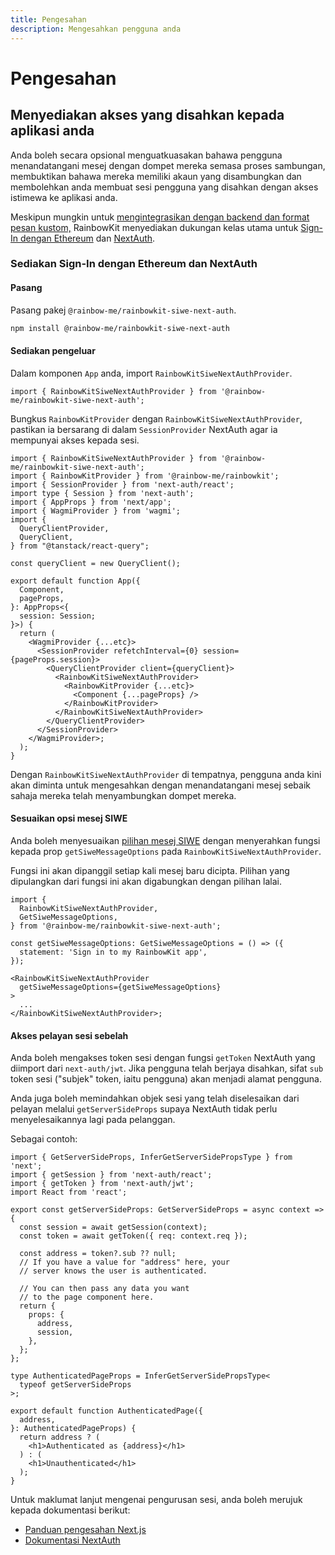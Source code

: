 ```yaml
---
title: Pengesahan
description: Mengesahkan pengguna anda
---
```


# Pengesahan

## Menyediakan akses yang disahkan kepada aplikasi anda

Anda boleh secara opsional menguatkuasakan bahawa pengguna menandatangani mesej dengan dompet mereka semasa proses sambungan, membuktikan bahawa mereka memiliki akaun yang disambungkan dan membolehkan anda membuat sesi pengguna yang disahkan dengan akses istimewa ke aplikasi anda.

Meskipun mungkin untuk [mengintegrasikan dengan backend dan format pesan kustom,](/docs/custom-authentication) RainbowKit menyediakan dukungan kelas utama untuk [Sign-In dengan Ethereum](https://login.xyz) dan [NextAuth](https://next-auth.js.org).

### Sediakan Sign-In dengan Ethereum dan NextAuth

#### Pasang

Pasang pakej `@rainbow-me/rainbowkit-siwe-next-auth`.

```bash
npm install @rainbow-me/rainbowkit-siwe-next-auth
```

#### Sediakan pengeluar

Dalam komponen `App` anda, import `RainbowKitSiweNextAuthProvider`.

```tsx
import { RainbowKitSiweNextAuthProvider } from '@rainbow-me/rainbowkit-siwe-next-auth';
```

Bungkus `RainbowKitProvider` dengan `RainbowKitSiweNextAuthProvider`, pastikan ia bersarang di dalam `SessionProvider` NextAuth agar ia mempunyai akses kepada sesi.

```tsx
import { RainbowKitSiweNextAuthProvider } from '@rainbow-me/rainbowkit-siwe-next-auth';
import { RainbowKitProvider } from '@rainbow-me/rainbowkit';
import { SessionProvider } from 'next-auth/react';
import type { Session } from 'next-auth';
import { AppProps } from 'next/app';
import { WagmiProvider } from 'wagmi';
import {
  QueryClientProvider,
  QueryClient,
} from "@tanstack/react-query";

const queryClient = new QueryClient();

export default function App({
  Component,
  pageProps,
}: AppProps<{
  session: Session;
}>) {
  return (
    <WagmiProvider {...etc}>
      <SessionProvider refetchInterval={0} session={pageProps.session}>
        <QueryClientProvider client={queryClient}>
          <RainbowKitSiweNextAuthProvider>
            <RainbowKitProvider {...etc}>
              <Component {...pageProps} />
            </RainbowKitProvider>
          </RainbowKitSiweNextAuthProvider>
        </QueryClientProvider>
      </SessionProvider>
    </WagmiProvider>;
  );
}
```

Dengan `RainbowKitSiweNextAuthProvider` di tempatnya, pengguna anda kini akan diminta untuk mengesahkan dengan menandatangani mesej sebaik sahaja mereka telah menyambungkan dompet mereka.

#### Sesuaikan opsi mesej SIWE

Anda boleh menyesuaikan [pilihan mesej SIWE](https://viem.sh/docs/siwe/utilities/createSiweMessage#parameters) dengan menyerahkan fungsi kepada prop `getSiweMessageOptions` pada `RainbowKitSiweNextAuthProvider`.

Fungsi ini akan dipanggil setiap kali mesej baru dicipta. Pilihan yang dipulangkan dari fungsi ini akan digabungkan dengan pilihan lalai.

```tsx
import {
  RainbowKitSiweNextAuthProvider,
  GetSiweMessageOptions,
} from '@rainbow-me/rainbowkit-siwe-next-auth';

const getSiweMessageOptions: GetSiweMessageOptions = () => ({
  statement: 'Sign in to my RainbowKit app',
});

<RainbowKitSiweNextAuthProvider
  getSiweMessageOptions={getSiweMessageOptions}
>
  ...
</RainbowKitSiweNextAuthProvider>;
```

#### Akses pelayan sesi sebelah

Anda boleh mengakses token sesi dengan fungsi `getToken` NextAuth yang diimport dari `next-auth/jwt`. Jika pengguna telah berjaya disahkan, sifat `sub` token sesi ("subjek" token, iaitu pengguna) akan menjadi alamat pengguna.

Anda juga boleh memindahkan objek sesi yang telah diselesaikan dari pelayan melalui `getServerSideProps` supaya NextAuth tidak perlu menyelesaikannya lagi pada pelanggan.

Sebagai contoh:

```tsx
import { GetServerSideProps, InferGetServerSidePropsType } from 'next';
import { getSession } from 'next-auth/react';
import { getToken } from 'next-auth/jwt';
import React from 'react';

export const getServerSideProps: GetServerSideProps = async context => {
  const session = await getSession(context);
  const token = await getToken({ req: context.req });

  const address = token?.sub ?? null;
  // If you have a value for "address" here, your
  // server knows the user is authenticated.

  // You can then pass any data you want
  // to the page component here.
  return {
    props: {
      address,
      session,
    },
  };
};

type AuthenticatedPageProps = InferGetServerSidePropsType<
  typeof getServerSideProps
>;

export default function AuthenticatedPage({
  address,
}: AuthenticatedPageProps) {
  return address ? (
    <h1>Authenticated as {address}</h1>
  ) : (
    <h1>Unauthenticated</h1>
  );
}
```

Untuk maklumat lanjut mengenai pengurusan sesi, anda boleh merujuk kepada dokumentasi berikut:

- [Panduan pengesahan Next.js](https://nextjs.org/docs/authentication)
- [Dokumentasi NextAuth](https://next-auth.js.org)
